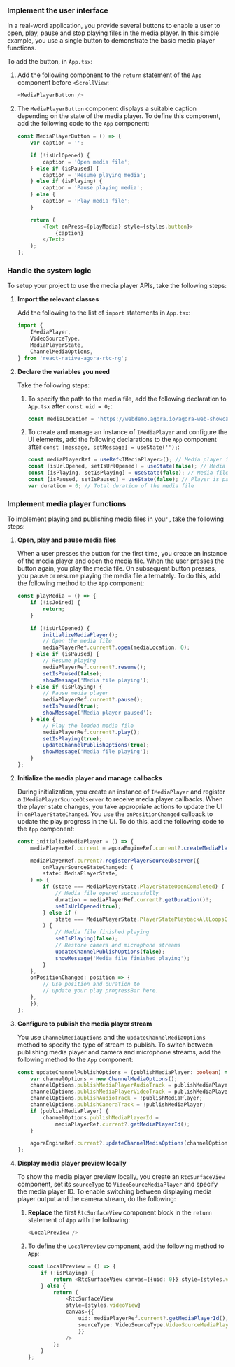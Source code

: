 <PlatformWrapper platform="react-native">
        
### Implement the user interface

In a real-word application, you provide several buttons to enable a user to open, play, pause and stop playing files in the media player. In this simple example, you use a single button to demonstrate the basic media player functions. 

To add the button, in `App.tsx`:

1. Add the following component to the `return` statement of the `App` component before `<ScrollView`:
    ``` typescript
    <MediaPlayerButton />
    ```

1. The `MediaPlayerButton` component displays a suitable caption depending on the state of the media player. To define this component, add the following code to the `App` component:

    ``` typescript
    const MediaPlayerButton = () => {
        var caption = '';

        if (!isUrlOpened) {
            caption = 'Open media file';
        } else if (isPaused) {
            caption = 'Resume playing media';
        } else if (isPlaying) {
            caption = 'Pause playing media';
        } else {
            caption = 'Play media file';
        }

        return (
            <Text onPress={playMedia} style={styles.button}>
                {caption}
            </Text>
        );
    };
    ```

### Handle the system logic

To setup your project to use the media player APIs, take the following steps:

1. **Import the relevant <Vg k="COMPANY" /> classes**

    Add the following to the list of `import` statements in `App.tsx`:

    ``` typescript
    import {
        IMediaPlayer,
        VideoSourceType,
        MediaPlayerState,
        ChannelMediaOptions,
    } from 'react-native-agora-rtc-ng';
    ```

1. **Declare the variables you need**

    Take the following steps:
    
    1. To specify the path to the media file, add the following declaration to `App.tsx` after `const uid = 0;`:

        ``` typescript
        const mediaLocation = 'https://webdemo.agora.io/agora-web-showcase/examples/Agora-Custom-VideoSource-Web/assets/sample.mp4';
        ```
    
    1. To create and manage an instance of `IMediaPlayer` and configure the UI elements, add the following declarations to the `App` component after `const [message, setMessage] = useState('');`:

        ``` typescript
        const mediaPlayerRef = useRef<IMediaPlayer>(); // Media player instance
        const [isUrlOpened, setIsUrlOpened] = useState(false); // Media file has been opened
        const [isPlaying, setIsPlaying] = useState(false); // Media file is playing
        const [isPaused, setIsPaused] = useState(false); // Player is paused
        var duration = 0; // Total duration of the media file
        ```

### Implement media player functions

To implement playing and publishing media files in your <Vpl k="CLIENT" />, take the following steps:

1.  **Open, play and pause media files**

    When a user presses the button for the first time, you create an instance of the media player and open the media file. When the user presses the button again, you play the media file. On subsequent button presses, you pause or resume playing the media file alternately. To do this, add the following method to the `App` component:

    ``` typescript
    const playMedia = () => {
        if (!isJoined) {
            return;
        }

        if (!isUrlOpened) {
            initializeMediaPlayer();
            // Open the media file
            mediaPlayerRef.current?.open(mediaLocation, 0);
        } else if (isPaused) {
            // Resume playing
            mediaPlayerRef.current?.resume();
            setIsPaused(false);
            showMessage('Media file playing');
        } else if (isPlaying) {
            // Pause media player
            mediaPlayerRef.current?.pause();
            setIsPaused(true);
            showMessage('Media player paused');
        } else {
            // Play the loaded media file
            mediaPlayerRef.current?.play();
            setIsPlaying(true);
            updateChannelPublishOptions(true);
            showMessage('Media file playing');
        }
    };
    ```

1.  **Initialize the media player and manage callbacks**

    During initialization, you create an instance of `IMediaPlayer` and register a `IMediaPlayerSourceObserver` to receive media player callbacks. When the player state changes, you take appropriate actions to update the UI in `onPlayerStateChanged`. You use the `onPositionChanged` callback to update the play progress in the UI. To do this, add the following code to the `App` component:

    ``` typescript
    const initializeMediaPlayer = () => {
        mediaPlayerRef.current = agoraEngineRef.current?.createMediaPlayer();

        mediaPlayerRef.current?.registerPlayerSourceObserver({
            onPlayerSourceStateChanged: (
            state: MediaPlayerState,
        ) => {
            if (state === MediaPlayerState.PlayerStateOpenCompleted) {
                // Media file opened successfully
                duration = mediaPlayerRef.current?.getDuration()!;
                setIsUrlOpened(true);
            } else if (
                state === MediaPlayerState.PlayerStatePlaybackAllLoopsCompleted
            ) {
                // Media file finished playing
                setIsPlaying(false);
                // Restore camera and microphone streams
                updateChannelPublishOptions(false);
                showMessage('Media file finished playing');
            }
        },
        onPositionChanged: position => {
            // Use position and duration to
            // update your play progressBar here.
        },
        });
    };
    ```

1.  **Configure <Vg k="ENGINE" /> to publish the media player stream**

    You use `ChannelMediaOptions` and the `updateChannelMediaOptions` method to specify the type of stream to publish. To switch between publishing media player and camera and microphone streams, add the following method to the `App` component:

    ``` typescript
    const updateChannelPublishOptions = (publishMediaPlayer: boolean) => {
        var channelOptions = new ChannelMediaOptions();
        channelOptions.publishMediaPlayerAudioTrack = publishMediaPlayer;
        channelOptions.publishMediaPlayerVideoTrack = publishMediaPlayer;
        channelOptions.publishAudioTrack = !publishMediaPlayer;
        channelOptions.publishCameraTrack = !publishMediaPlayer;
        if (publishMediaPlayer) {
            channelOptions.publishMediaPlayerId =
                mediaPlayerRef.current?.getMediaPlayerId();
        }

        agoraEngineRef.current?.updateChannelMediaOptions(channelOptions);
    };
    ```

1.  **Display media player preview locally**

    To show the media player preview locally, you create an `RtcSurfaceView` component, set its `sourceType` to `VideoSourceMediaPlayer` and specify the media player ID. To enable switching between displaying media player output and the camera stream, do the following:
    
    1. **Replace** the first `RtcSurfaceView` component block in the `return` statement of `App` with the following:

        ``` typescript
        <LocalPreview />
        ```
    1. To define the `LocalPreview` component, add the following method to `App`:

        ``` typescript
        const LocalPreview = () => {
            if (!isPlaying) {
                return <RtcSurfaceView canvas={{uid: 0}} style={styles.videoView} />;
            } else {
                return (
                    <RtcSurfaceView
                    style={styles.videoView}
                    canvas={{
                        uid: mediaPlayerRef.current?.getMediaPlayerId(),
                        sourceType: VideoSourceType.VideoSourceMediaPlayer,
                        }}
                    />
                );
            }
        };
        ```

</PlatformWrapper>

